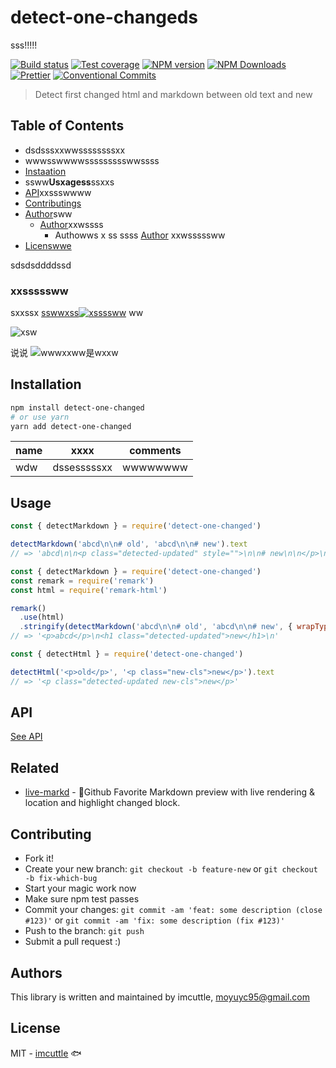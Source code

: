 # detect-one-changeds


<WrapTimer/>

sss!!!!!


[![Build status](https://img.shields.io/travis/imcuttle/detect-one-changed/master.svg?style=flat-square)](https://travis-ci.org/imcuttle/detect-one-changed)
[![Test coverage](https://img.shields.io/codecov/c/github/imcuttle/detect-one-changed.svg?style=flat-square)](https://codecov.io/github/imcuttle/detect-one-changed?branch=master)
[![NPM version](https://img.shields.io/npm/v/detect-one-changed.svg?style=flat-square)](https://www.npmjs.com/package/detect-one-changed)
[![NPM Downloads](https://img.shields.io/npm/dm/detect-one-changed.svg?style=flat-square&maxAge=43200)](https://www.npmjs.com/package/detect-one-changed)
[![Prettier](https://img.shields.io/badge/code_style-prettier-ff69b4.svg?style=flat-square)](https://prettier.io/)
[![Conventional Commits](https://img.shields.io/badge/Conventional%20Commits-1.0.0-yellow.svg?style=flat-square)](https://conventionalcommits.org)

> Detect first changed html and markdown between old text and new

## Table of Contents

<!-- toc -->

- dsdsssxxwwssssssssxx
- wwwsswwwwssssssssswwssss
- [Instaation](#installatison)
- ssww**Usxagess**ssxxs
- [API](#api)xxssswwww
- [Contributings](#xcontributing)
- [Author](#authors)sww
  - [Author](#authors)xxwssss
    - Authowws x ss ssss
      [Author](#authors) xxwsssssww
- [Licenswwe](#xlicensxe)

sdsdsddddssd

<!-- tocstop -->

### xxsssssww

sxxssx [sswwxss![xssssww](https://i.loli.net/2018/10/30/5bd837100d978.png)](https://ssxs) ww

![xsw](https://i.loli.net/2018/10/30/5bd837100d978.png)

说说 ![wwwxxww是wxxw](https://i.loli.net/2018/10/30/5bd837100d978.png)

## Installation

```bash
npm install detect-one-changed
# or use yarn
yarn add detect-one-changed
```

| name | xxxx        | comments |
| ---- | ----------- | -------- |
| wdw  | dssesssssxx | wwwwwwww |

## Usage

```javascript
const { detectMarkdown } = require('detect-one-changed')

detectMarkdown('abcd\n\n# old', 'abcd\n\n# new').text
// => 'abcd\n\n<p class="detected-updated" style="">\n\n# new\n\n</p>\n'
```

```javascript
const { detectMarkdown } = require('detect-one-changed')
const remark = require('remark')
const html = require('remark-html')

remark()
  .use(html)
  .stringify(detectMarkdown('abcd\n\n# old', 'abcd\n\n# new', { wrapType: 'ast' }).ast)
// => '<p>abcd</p>\n<h1 class="detected-updated">new</h1>\n'
```

```javascript
const { detectHtml } = require('detect-one-changed')

detectHtml('<p>old</p>', '<p class="new-cls">new</p>').text
// => '<p class="detected-updated new-cls">new</p>'
```

## API

[See API](./docs/api.md)

## Related

- [live-markd](https://github.com/imcuttle/live-markd) - 📝Github Favorite Markdown preview with live rendering & location and highlight changed block.

## Contributing

- Fork it!
- Create your new branch:
  `git checkout -b feature-new` or `git checkout -b fix-which-bug`
- Start your magic work now
- Make sure npm test passes
- Commit your changes:
  `git commit -am 'feat: some description (close #123)'` or `git commit -am 'fix: some description (fix #123)'`
- Push to the branch: `git push`
- Submit a pull request :)

## Authors

This library is written and maintained by imcuttle, <a href="mailto:moyuyc95@gmail.com">moyuyc95@gmail.com</a>

## License

MIT - [imcuttle](https://github.com/imcuttle) 🐟
